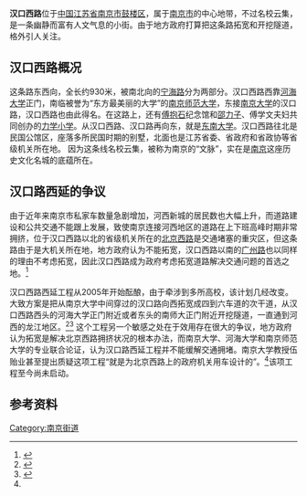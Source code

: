 {{tone|time=2010-04-07T11:14:26+00:00}}
'''汉口西路'''位于[[中国|中国]][[江苏省|江苏省]][[南京市|南京市]][[鼓楼区_(南京市)|鼓楼区]]，属于[[南京市|南京市]]的中心地带，不过名校云集，是一条幽静而富有人文气息的小街。由于地方政府打算把这条路拓宽和开挖隧道，格外引人关注。

== 汉口西路概况 ==

这条路东西向，全长约930米，被南北向的[[宁海路_(南京)|宁海路]]分为两部分。汉口西路西靠[[河海大学|河海大学]]正门，南临被誉为“东方最美丽的大学”的[[南京师范大学|南京师范大学]]，东接[[南京大学|南京大学]]的汉口路，汉口西路也由此得名。在这路上，还有[[傅抱石|傅抱石]]纪念馆和[[邵力子|邵力子]]、傅学文夫妇共同创办的[[力学小学|力学小学]]。从汉口西路、汉口路再向东，就是[[东南大学|东南大学]]。汉口西路往北是民国公馆区，座落多所民国时期的别墅，北面也是江苏省委、省政府和省政协等省级机关所在地。
因为这条线名校云集，被称为南京的“文脉”，实在是[[南京|南京]]这座历史文化名城的底蕴所在。

== 汉口路西延的争议 ==
{{POV|time=2012-4-7}}
{{refimprove|time=2012-4-7}}

由于近年来南京市私家车数量急剧增加，河西新城的居民数也大幅上升，而道路建设和公共交通不能跟上发展，致使南京连接河西地区的道路在上下班高峰时期非常拥挤，位于汉口西路以北的省级机关所在的[[北京西路_(南京)|北京西路]]是交通堵塞的重灾区，但这条路由于是大机关所在地，地方政府认为不能拓宽，汉口西路以南的[[广州路_(南京)|广州路]]也以同样的理由不考虑拓宽，因此汉口西路成为政府考虑拓宽道路解决交通问题的首选之地。<ref name="infzm1">{{Cite web |url=http://www.infzm.com/content/20194 |title=存档副本 |access-date=2008-11-21 |archive-date=2020-07-15 |archive-url=https://web.archive.org/web/20200715023916/http://www.infzm.com/content/20194 |dead-url=no }}</ref>

汉口西路西延工程从2005年开始酝酿，由于牵涉到多所高校，该计划几经改变。大致方案是把从南京大学中间穿过的汉口路向西拓宽成四到六车道的次干道，从汉口西路西头的河海大学正门附近或者东头的南师大正门附近开挖隧道，一直通到河西的龙江地区。<ref>[http://news.nanjing.soufun.com/2008-11-06/2201623.htm ]{{dead link|date=August 2017}}</ref>{{Dead link}}<ref>{{cite news| language =zh-hans| author =陈康| url =http://www.yangtse.com/sytj/jiaotong/200801/t20080118_400905.htm| title =汉口西路双层隧道通河西| publisher =[[扬子晚报|扬子晚报]]| date =2008-01-18| accessdate =2012-04-07| deadurl =yes| archiveurl =https://web.archive.org/web/20080119073934/http://www.yangtse.com/sytj/jiaotong/200801/t20080118_400905.htm| archivedate =2008-01-19}}</ref>
这个工程另一个敏感之处在于效用存在很大的争议，地方政府认为拓宽是解决北京西路拥挤状况的根本办法，而南京大学、河海大学和南京师范大学的专业联合论证，认为汉口路西延工程并不能缓解交通拥堵。南京大学教授伍贻业甚至提出质疑这项工程“就是为北京西路上的政府机关用车设计的”。<ref name="infzm1"/>{{dead link}}该项工程至今尚未启动。

==参考资料==
{{reflist}}
[[Category:南京街道|Category:南京街道]]
